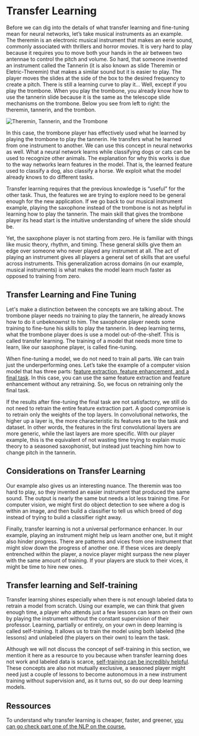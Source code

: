 # Transfer Learning
Before we can dig into the details of what transfer learning and fine-tuning mean for neural networks, let’s take musical instruments as an example. The theremin is an electronic musical instrument that makes an eerie sound, commonly associated with thrillers and horror movies. It is very hard to play because it requires you to move both your hands in the air between two antennae to control the pitch and volume. So hard, that someone invented an instrument called the Tannerin (it is also known as slide Theremin or Eletric-Theremin) that makes a similar sound but it is easier to play.  The player moves the slides at the side of the box to the desired frequency to create a pitch. There is still a learning curve to play it... Well, except if you play the trombone. When you play the trombone, you already know how to use the tannerin slide because it is the same as the telescope slide mechanisms on the trombone. Below you see from left to right: the theremin, tannerin, and the trombon.

![Theremin, Tannerin, and the Trombone](
https://huggingface.co/datasets/hf-vision/course-assets/resolve/d0096005da7fe2eb3bfbd3d0047e9ac7bd499cf0/transfer_learning.png)

In this case, the trombone player has effectively used what he learned by playing the trombone to play the tannerin. He transfers what he learned from one instrument to another. We can use this concept in neural networks as well.  What a neural network learns while classifying dogs or cats can be used to recognize other animals. The explanation for why this works is due to the way networks learn features in the model. That is, the learned feature used to classify a dog, also classify a horse.  We exploit what the model already knows to do different tasks.

Transfer learning requires that the previous knowledge is “useful” for the other task. Thus, the features we are trying to explore need to be general enough for the new application. If we go back to our musical instrument example, playing the saxophone instead of the trombone is not as helpful in learning how to play the tannerin.  The main skill that gives the trombone player its head start is the intuitive understanding of where the slide should be. 

Yet, the saxophone player is not starting from zero. He is familiar with things like music theory, rhythm, and timing. These general skills give them an edge over someone who never played any instrument at all.  The act of playing an instrument gives all players a general set of skills that are useful across instruments. This generalization across domains (in our example, musical instruments) is what makes the model learn much faster as opposed to training from zero.

## Transfer Learning and Fine Tuning

Let's make a distinction between the concepts we are talking about. The trombone player needs no training to play the tannerin, he already knows how to do it unbeknownst to him. The saxophone player needs some training to fine-tune his skills to play the tannerin. In deep learning terms, what the trombone player does is use a model out-of-the-shelf. This is called transfer learning. The training of a model that needs more time to learn, like our saxophone player, is called fine-tuning. 

When fine-tuning a model, we do not need to train all parts. We can train just the underperforming ones. Let’s take the example of a computer vision model that has three parts: [feature extraction, feature enhancement, and a final task](https://huggingface.co/docs/transformers/main/main_classes/backbones). In this case, you can use the same feature extraction and feature enhancement without any retraining.  So, we focus on retraining only the final task. 

If the results after fine-tuning the final task are not satisfactory, we still do not need to retrain the entire feature extraction part.  A good compromise is to retrain only the weights of the top layers. In convolutional networks, the higher up a layer is, the more characteristic its features are to the task and dataset. In other words, the features in the first convolutional layers are more generic, while the last layers are more specific. With our player example, this is the equivalent of not wasting time trying to explain music theory to a seasoned saxophonist, but instead just teaching him how to change pitch in the tannerin.

## Considerations on Transfer Learning

Our example also gives us an interesting nuance. The theremin was too hard to play, so they invented an easier instrument that produced the same sound.  The output is nearly the same but needs a lot less training time. For computer vision, we might first do object detection to see where a dog is within an image, and then build a classifier to tell us which breed of dog instead of trying to build a classifier right away.

Finally, transfer learning is not a universal performance enhancer. In our example, playing an instrument might help us learn another one, but it might also hinder progress.  There are patterns and vices from one instrument that might slow down the progress of another one. If these vices are deeply entrenched within the player, a novice player might surpass the new player with the same amount of training. If your players are stuck to their vices, it might be time to hire new ones.

## Transfer learning and Self-training

Transfer learning shines especially when there is not enough labeled data to retrain a model from scratch.  Using our example, we can think that given enough time, a player who attends just a few lessons can learn on their own by playing the instrument without the constant supervision of their professor. Learning, partially or entirely, on your own in deep learning is called self-training. It allows us to train the model using both labeled (the lessons) and unlabeled (the players on their own) to learn the task.  

Although we will not discuss the concept of self-training in this section, we mention it here as a resource to you because when transfer learning does not work and labeled data is scarce, [self-training can be incredibly helpful](https://doi.org/10.48550/arXiv.2006.06882). These concepts are also not mutually exclusive, a seasoned player might need just a couple of lessons to become autonomous in a new instrument training without supervision and, as it turns out, so do our deep learning models.

## Ressources

To understand why transfer learning is cheaper, faster, and greener, [you can go check part one of the NLP on the course.](https://huggingface.co/learn/nlp-course/chapter1/4?fw=pt#transfer-learning)